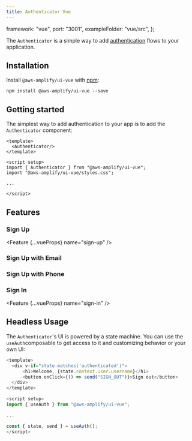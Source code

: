 ```yaml
---
title: Authenticator Vue
---
```



  framework: "vue",
  port: "3001",
  exampleFolder: "vue/src",
};

The `Authenticator` is a simple way to add [authentication](https://docs.amplify.aws/lib/auth/getting-started/q/platform/js)
flows to your application.

## Installation

Install `@aws-amplify/ui-vue` with [npm](https://www.npmjs.com/):

```shell
npm install @aws-amplify/ui-vue --save
```

## Getting started

The simplest way to add authentication to your app is to add the `Authenticator` component:

```js{1-3,6}
<template>
  <Authenticator/>
</template>

<script setup>
import { Authenticator } from "@aws-amplify/ui-vue";
import "@aws-amplify/ui-vue/styles.css";

...

</script>
```

## Features

### Sign Up

<Feature {...vueProps} name="sign-up" />

### Sign Up with Email

<Feature framework="vue" port="3001" name="sign-up-with-email" />

### Sign Up with Phone

<Feature framework="vue" port="3001" name="sign-up-with-phone" />

### Sign In

<Feature {...vueProps} name="sign-in" />

## Headless Usage

The `Authenticator`'s UI is powered by a state machine. You can use the `useAuth`composable
to get access to it and customizing behavior or your own UI:

```js
<template>
  <div v-if="state.matches('authenticated')">
      <h1>Welcome, {state.context.user.username}</h1>
      <button onClick={() => send("SIGN_OUT")}>Sign out</button>
  </div>
</template>

<script setup>
import { useAuth } from "@aws-amplify/ui-vue";

...

const { state, send } = useAuth();
</script>
```

<XStateInspector />
<Authenticator />

